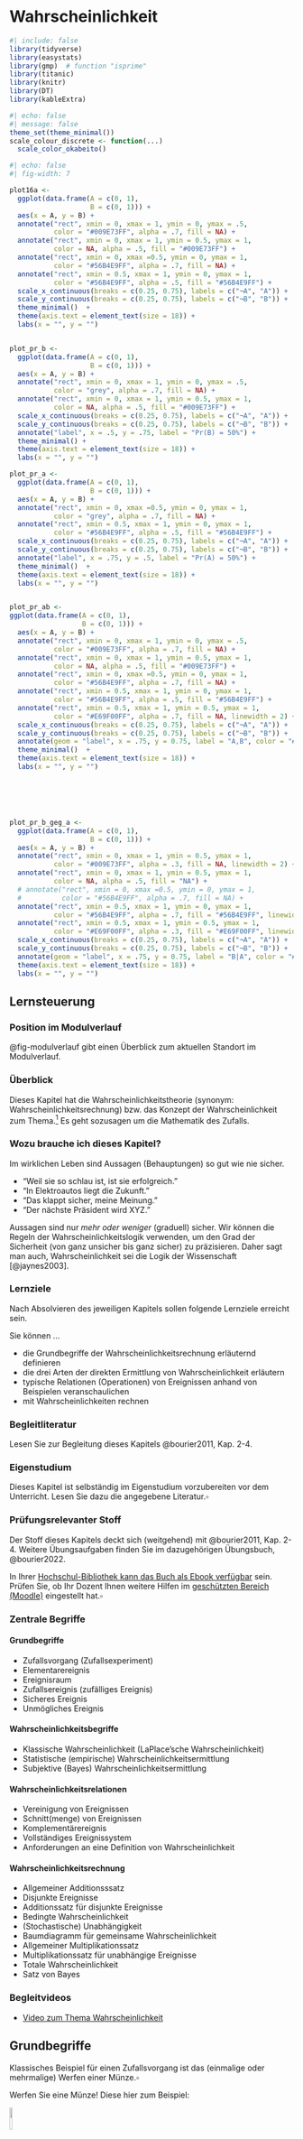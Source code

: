 

# Wahrscheinlichkeit

```r
#| include: false
library(tidyverse)
library(easystats)
library(gmp)  # function "isprime"
library(titanic)
library(knitr)
library(DT)
library(kableExtra)
```




```r
#| echo: false
#| message: false
theme_set(theme_minimal())
scale_colour_discrete <- function(...) 
  scale_color_okabeito()
```


```r
#| echo: false
#| fig-width: 7

plot16a <-
  ggplot(data.frame(A = c(0, 1),
                    B = c(0, 1))) +
  aes(x = A, y = B) +
  annotate("rect", xmin = 0, xmax = 1, ymin = 0, ymax = .5,
           color = "#009E73FF", alpha = .7, fill = NA) +
  annotate("rect", xmin = 0, xmax = 1, ymin = 0.5, ymax = 1,
           color = NA, alpha = .5, fill = "#009E73FF") +
  annotate("rect", xmin = 0, xmax =0.5, ymin = 0, ymax = 1,
           color = "#56B4E9FF", alpha = .7, fill = NA) +
  annotate("rect", xmin = 0.5, xmax = 1, ymin = 0, ymax = 1,
           color = "#56B4E9FF", alpha = .5, fill = "#56B4E9FF") +
  scale_x_continuous(breaks = c(0.25, 0.75), labels = c("¬A", "A")) +
  scale_y_continuous(breaks = c(0.25, 0.75), labels = c("¬B", "B")) +
  theme_minimal()  +
  theme(axis.text = element_text(size = 18)) +
  labs(x = "", y = "")


plot_pr_b <-
  ggplot(data.frame(A = c(0, 1),
                    B = c(0, 1))) +
  aes(x = A, y = B) +
  annotate("rect", xmin = 0, xmax = 1, ymin = 0, ymax = .5,
           color = "grey", alpha = .7, fill = NA) +
  annotate("rect", xmin = 0, xmax = 1, ymin = 0.5, ymax = 1,
           color = NA, alpha = .5, fill = "#009E73FF") +
  scale_x_continuous(breaks = c(0.25, 0.75), labels = c("¬A", "A")) +
  scale_y_continuous(breaks = c(0.25, 0.75), labels = c("¬B", "B")) +
  annotate("label", x = .5, y = .75, label = "Pr(B) = 50%") +
  theme_minimal() +
  theme(axis.text = element_text(size = 18)) +
  labs(x = "", y = "")

plot_pr_a <-
  ggplot(data.frame(A = c(0, 1),
                    B = c(0, 1))) +
  aes(x = A, y = B) +
  annotate("rect", xmin = 0, xmax =0.5, ymin = 0, ymax = 1,
           color = "grey", alpha = .7, fill = NA) +
  annotate("rect", xmin = 0.5, xmax = 1, ymin = 0, ymax = 1,
           color = "#56B4E9FF", alpha = .5, fill = "#56B4E9FF") +
  scale_x_continuous(breaks = c(0.25, 0.75), labels = c("¬A", "A")) +
  scale_y_continuous(breaks = c(0.25, 0.75), labels = c("¬B", "B")) +
  annotate("label", x = .75, y = .5, label = "Pr(A) = 50%") +
  theme_minimal()  +
  theme(axis.text = element_text(size = 18)) +
  labs(x = "", y = "")


plot_pr_ab <-
ggplot(data.frame(A = c(0, 1),
                  B = c(0, 1))) +
  aes(x = A, y = B) +
  annotate("rect", xmin = 0, xmax = 1, ymin = 0, ymax = .5,
           color = "#009E73FF", alpha = .7, fill = NA) +
  annotate("rect", xmin = 0, xmax = 1, ymin = 0.5, ymax = 1,
           color = NA, alpha = .5, fill = "#009E73FF") +
  annotate("rect", xmin = 0, xmax =0.5, ymin = 0, ymax = 1,
           color = "#56B4E9FF", alpha = .7, fill = NA) +
  annotate("rect", xmin = 0.5, xmax = 1, ymin = 0, ymax = 1,
           color = "#56B4E9FF", alpha = .5, fill = "#56B4E9FF") +
  annotate("rect", xmin = 0.5, xmax = 1, ymin = 0.5, ymax = 1,
           color = "#E69F00FF", alpha = .7, fill = NA, linewidth = 2) +
  scale_x_continuous(breaks = c(0.25, 0.75), labels = c("¬A", "A")) +
  scale_y_continuous(breaks = c(0.25, 0.75), labels = c("¬B", "B")) +
  annotate(geom = "label", x = .75, y = 0.75, label = "A,B", color = "#E69F00FF") +
  theme_minimal()  +
  theme(axis.text = element_text(size = 18)) +
  labs(x = "", y = "")






plot_pr_b_geg_a <-
  ggplot(data.frame(A = c(0, 1),
                    B = c(0, 1))) +
  aes(x = A, y = B) +
  annotate("rect", xmin = 0, xmax = 1, ymin = 0.5, ymax = 1,
           color = "#009E73FF", alpha = .3, fill = NA, linewidth = 2) +
  annotate("rect", xmin = 0, xmax = 1, ymin = 0.5, ymax = 1,
           color = NA, alpha = .5, fill = "NA") +
  # annotate("rect", xmin = 0, xmax =0.5, ymin = 0, ymax = 1,
  #          color = "#56B4E9FF", alpha = .7, fill = NA) +
  annotate("rect", xmin = 0.5, xmax = 1, ymin = 0, ymax = 1,
           color = "#56B4E9FF", alpha = .7, fill = "#56B4E9FF", linewidth = 2) +
  annotate("rect", xmin = 0.5, xmax = 1, ymin = 0.5, ymax = 1,
           color = "#E69F00FF", alpha = .3, fill = "#E69F00FF", linewidth = 2) +
  scale_x_continuous(breaks = c(0.25, 0.75), labels = c("¬A", "A")) +
  scale_y_continuous(breaks = c(0.25, 0.75), labels = c("¬B", "B")) +
  annotate(geom = "label", x = .75, y = 0.75, label = "B|A", color = "#E69F00FF")  +
  theme(axis.text = element_text(size = 18)) +
  labs(x = "", y = "")


```

## Lernsteuerung


### Position im Modulverlauf

@fig-modulverlauf gibt einen Überblick zum aktuellen Standort im Modulverlauf.




### Überblick

Dieses Kapitel hat die Wahrscheinlichkeitstheorie (synonym: Wahrscheinlichkeitsrechnung) bzw. das Konzept der Wahrscheinlichkeit zum Thema.^[Die Wahrscheinlichkeitstheorie bildet zusammen mit der Statistik das Fachgebiet der Stochastik.]
Es geht sozusagen um die Mathematik des Zufalls.



### Wozu brauche ich dieses Kapitel?

Im wirklichen Leben sind Aussagen (Behauptungen) so gut wie nie sicher.

- "Weil sie so schlau ist, ist sie erfolgreich."
- "In Elektroautos liegt die Zukunft."
- "Das klappt sicher, meine Meinung."
- "Der nächste Präsident wird XYZ."

Aussagen sind nur *mehr oder weniger* (graduell) sicher.
Wir können die Regeln der Wahrscheinlichkeitslogik verwenden, um den Grad der Sicherheit (von ganz unsicher bis ganz sicher) zu präzisieren.
Daher sagt man auch, Wahrscheinlichkeit sei die Logik der Wissenschaft [@jaynes2003].



### Lernziele

Nach Absolvieren des jeweiligen Kapitels sollen folgende Lernziele erreicht sein.

Sie können ...


- die Grundbegriffe der Wahrscheinlichkeitsrechnung erläuternd definieren
- die drei Arten der direkten Ermittlung von Wahrscheinlichkeit erläutern
- typische Relationen (Operationen) von Ereignissen anhand von Beispielen veranschaulichen
- mit Wahrscheinlichkeiten rechnen



### Begleitliteratur

Lesen Sie zur Begleitung dieses Kapitels @bourier2011, Kap. 2-4. 


### Eigenstudium


:::{.callout-important}
Dieses Kapitel ist selbständig im Eigenstudium vorzubereiten vor dem Unterricht.
Lesen Sie dazu die angegebene Literatur.$\square$
:::


### Prüfungsrelevanter Stoff

Der Stoff dieses Kapitels deckt sich (weitgehend) mit @bourier2011, Kap. 2-4. 
Weitere Übungsaufgaben finden Sie im dazugehörigen Übungsbuch, @bourier2022.

:::callout-note
In Ihrer [Hochschul-Bibliothek kann das Buch als Ebook verfügbar](https://fantp20.bib-bvb.de/TouchPoint/singleHit.do?methodToCall=showHit&curPos=3&identifier=2_SOLR_SERVER_1157422278) sein. 
Prüfen Sie, ob Ihr Dozent Ihnen weitere Hilfen im [geschützten Bereich (Moodle)](https://moodle.hs-ansbach.de/mod/resource/view.php?id=136047) eingestellt hat.$\square$
:::





### Zentrale Begriffe


#### Grundbegriffe

- Zufallsvorgang (Zufallsexperiment)
- Elementarereignis
- Ereignisraum
- Zufallsereignis (zufälliges Ereignis)
- Sicheres Ereignis
- Unmögliches Ereignis


#### Wahrscheinlichkeitsbegriffe

- Klassische Wahrscheinlichkeit (LaPlace'sche Wahrscheinlichkeit)
- Statistische (empirische) Wahrscheinlichkeitsermittlung
- Subjektive (Bayes) Wahrscheinlichkeitsermittlung


#### Wahrscheinlichkeitsrelationen

- Vereinigung von Ereignissen
- Schnitt(menge) von Ereignissen
- Komplementärereignis
- Vollständiges Ereignissystem
- Anforderungen an eine Definition von Wahrscheinlichkeit


#### Wahrscheinlichkeitsrechnung

- Allgemeiner Additionsssatz
- Disjunkte Ereignisse
- Additionssatz für disjunkte Ereignisse
- Bedingte Wahrscheinlichkeit
- (Stochastische) Unabhängigkeit
- Baumdiagramm für gemeinsame Wahrscheinlichkeit
- Allgemeiner Multiplikationssatz
- Multiplikationssatz für unabhängige Ereignisse
- Totale Wahrscheinlichkeit
- Satz von Bayes




### Begleitvideos


- [Video zum Thema Wahrscheinlichkeit](https://youtu.be/rR6NspapEyo)




<!-- ## Unterstützung: Wahrscheinlichkeit in Bildern -->

<!-- Wahrscheinlichkeit in Bildern: zur einfachen Erschließung des Materials, -->
<!-- ein Unterstützungsangebot. -->


<!-- Im Folgenden sind einige Schlüsselbegriffe und -regeln in (ver-)einfach(t)er Form schematisch bzw. visuell dargestellt mit dem Ziel, den Stoff einfacher zu erschließen. -->







## Grundbegriffe





:::{#exm-muenz}
Klassisches Beispiel für einen Zufallsvorgang ist das (einmalige oder mehrmalige) Werfen einer Münze.$\square$

Werfen Sie eine Münze!
Diese hier zum Beispiel:

![](img/1024px-Coin-155597.svg.png){width=10% fig-align="center"}

[Quelle: By OpenClipartVectors, CC0]( https://pixabay.com/pt/moeda-euro-europa-fran%C3%A7a-dinheiro-155597)



Wiederholen Sie den Versuch 10 Mal.

Das reicht Ihnen nicht? Okay, wiederholen Sie den Versuch 100, nein 1000, nein: $10^6$ Mal.^[$10^6 = 1000000$]

Notieren Sie als Ergebnis, wie oft die Seite mit der Zahl oben liegen kommt ("Treffer").$\square$
:::


Oder probieren Sie die [App der Brown University](https://seeing-theory.brown.edu/basic-probability/index.html#section1), 
wenn Sie keine Sehnenscheidenentzündung bekommen wollen.


:::{#def-zufall}
### Zufallsvorgang
Ein *Zufallsvorgang* oder *Zufallsexperiment* ist eine einigermaßen klar beschriebene Tätigkeit, deren Ergebnis nicht bekannt ist. 
Allerdings ist die Menge möglicher Ergebnisse sicher und die Wahrscheinlichkeit für die Ergebnisse kann quantifiziert werden.$\square$
:::


:::{#exr-zufall2}
Nennen Sie Beispiele für Zufallsvorgänge!\square^[Beispiele für Zufallsexperimente sind das Werfen einer Münze, das Ziehen einer Karte aus einem Kartenspiel, 
das Messen eines Umweltphänomens wie der Temperatur oder die Anzahl der Kunden, 
die einen Laden betreten. 
In jedem dieser Fälle sind die möglichen Ergebnisse nicht im Voraus bekannt und hängen von nicht komplett bekannten Faktoren ab.]
:::


:::callout-caution
Zufall heißt nicht, dass ein Vorgang keine Ursachen hätte. 
So gehorcht der Fall einer Münze komplett den Gesetzen der Gravitation. 
Würden wir diese Gesetze und die Ausgangsbedingungen (Luftdruck, Fallhöhe, Oberflächenbeschaffenheit, Gewichtsverteilungen, ...) exakt kennen, könnten wir theoretisch sehr genaue Vorhersagen machen. 
Der "Zufall" würde aus dem Münzwurf verschwinden. Man sollte "Zufall" also besser verstehen als "unbekannt".$\square$
::::


:::{#exr-würfel-geo}
[Mit dieser App](https://www.geogebra.org/m/cbqee8h7) können Sie Würfelwürfe simulieren und die Ausgänge dieses Zufallsexperiments beobachten.$\square$
:::



:::{#def-ereignisraum}
### Ereignisraum
Die möglichen Ergebnisse eines Zufallvorgangs fasst man als Menge mit dem Namen *Ereignisraum*[leider gibt es eine Fülle synonymer Namen: *Ereignisraum*, *Elementarereignisraum*, *Ergebnisraum* oder *Grundraum*] zusammen. 
Man verwendet den griechischen Buchstaben $\Omega$ für diese Menge.
Die Elemente $\omega$ (kleines Omega) von $\Omega$ nennt man *Ergebnisse*.$\square$
:::

:::{#exm-grundraum}
Beobachtet man beim Würfelwurf (s. @fig-wuerfel) die oben liegende Augenzahl, so ist 



$$\Omega = \{ 1,2,3,4,5,6 \} = \{⚀, ⚁, ⚂, ⚃, ⚄, ⚅\}$$

ein natürlicher Grundraum [@henze2019].$\square$
:::


Die Wahrscheinlichkeitsrechnung baut auf der Mengenlehre auf, daher wird die Notation  der Mengenlehre hier verwendet.



::: {.content-visible when-format="html"}
![Ein (sechsseitiger) Würfel, Bildquelle: Peter Steinberg, Wikipedia, CC-BY-](img/120px-Hexahedron-slowturn.gif){#fig-wuerfel width=10%}

:::

::: {.content-visible unless-format="html"}


![Ein (sechsseitiger) Würfel](img/Dice_2005.jpg){width=33%}

[Bildquelle: CC BY-SA 3.0](https://commons.wikimedia.org/w/index.php?curid=474827)
:::







:::{#def-ereignis}
### Ereignis
Jede Teilmenge^[$A$ ist eine Teilmenge von $B$, 
wenn alle Elemente von $A$ auch Teil von $B$ sind.] von $\Omega$ heißt *Ereignis*; $A \subseteq \Omega$ .$\square$
:::



:::{#exm-ereignis}
Beim Mensch-ärger-dich-nicht Spielen habe ich eine 6 geworfen.^[Schon wieder.]
Das Nennen wir das Ereignis $A$: "Augenzahl 6 liegt oben" und schreiben in Kurzform:

$A= \{6\}\square$
:::


:::{#exm-muenzwurf}
Sie werfen eine Münze (Sie haben keinen Grund, an ihrer Fairness zu zweifeln). "Soll ich jetzt lernen für die Klausur (Kopf) oder lieber zur Party gehen (Zahl)?"

@fig-baummuenz1 zeigt die möglichen Ausgänge (T wie Treffer (Party) und N  (Niete, Lernen)) dieses Zufallexperiments.

```mermaid
%%| label: fig-baummuenz1
%%| fig-cap: Sie werfen eine Münze. Party oder Lernen???
flowchart LR
 M[Sie werfen die Münze] --> T["T (Treffer) 🥳"]
  M --> N["N (Niete) 📚"]
```

Das Ereignis *Zahl* ist eingetreten! Treffer! Glück gehabt!^[?]$\square$
:::






:::{#def-unm-sich}
### Unmögliches und sicheres Ereignis
Die leere Menge $\varnothing$ heißt das *umögliche*, der Grundraum $\Omega$ heißt das *sichere Ereignis*. $\square$
:::

:::{#exm-unm}
### Unmögliches Ereignis
Alois behauptet, er habe mit seinem Würfel eine 7 geworfen.
Schorsch ergänzt, sein Würfel liege auf einer Ecke, so dass keine Augenzahl oben liegt.
Draco hat seinen Würfel runtergeschluckt. 
Dracos und Alois' Ereignisse sind *unmögliche Ereignisse*, zumindest nach unserer Vorstellung des Zufallsexperiments.$\square$
:::


:::{#exm-sicher}
### Sicheres Ereignis
Nach dem der Würfel geworfen wurde, liegt eine Augenzahl zwischen 1 und 6 oben.$\square$
:::


:::{#def-elementarereignis}
### Elementarereignis

Jede einelementige Teilmenge $\{\omega\}$ von $\Omega$ heißt *Elementarereignis* (häufig mit $A$ bezeichnet).
^[Ein *Ergebnis* ist ein Element von $\Omega$. Elementarereignisse sind die einelementigen Teilmengen von $\Omega$. Konzeptionell sind die beiden Begriffe sehr ähnlich, vgl. <https://de.wikipedia.org/wiki/Ergebnis_(Stochastik)>. Wir werden uns hier auf den Begriff *Elementarereignis* konzentrieren und den Begriff *Ergebnis* nicht weiter verwenden.] $\square$
:::


:::{#exm-elementarereignis}
### Elementarereignis

- Sie spielen Mensch-ärger-dich-nicht. Und brauchen dringend eine `6`. Sie würfeln. Das Ereignis $A = \{1\}$ tritt ein.^[Na toll.]

- Sie schreiben eine Statistik-Klausur. Irgendwie haben Sie das Gefühl, das Ergebnis sei ein Zufallsexperiment... Jedenfalls können nach Adam Riese zwei Dinge passieren: $\Omega= \{\text{bestehen, nicht bestehen}\}$.
Das erste der beiden Elementarereignisse tritt ein. Yeah!

- Sie führen eine Studie durch zur Wirksamkeit einer Lern-App. Es ist nicht klar, ob die App wirklich was bringt für den Lernerfolg. Vereinfacht gesprochen ist der Grundraum dieses Experiments: $\Omega = \{\text{schadet, bringt nichts, nützt}\}$.
Die Daten sprechen für das Ereignis $A = \{\text{bringt nichts}\}$.
:::




:::{#def-vollereignis}
### Vollständiges Ereignissystem
Wird der Grundraum $\Omega$ vollständig in paarweis disjunkte Ereignisse zerlegt, so bilden diese Ereignisse ein vollständiges Ereignissystem, s. @fig-vollereignis.$\square$
:::


![Zerlegung des Grundraums in ein vollständiges Ereignissystem](img/vollereignis.png){#fig-vollereignis width=50%}



:::::{#exm-vollereig1}
Sei $\Omega$ der typische Ereignisraum des Würfelwurfs. Wir zerlegen den Grundraum in zwei Ereignisse, $A$ "gerade Zahlen", und $B$ "ungerade Zahlen". 
Damit haben wir ein vollständiges Ereignissystem erstellt, s. @fig-complete-event-system1.


::::{#fig-complete-event-system1}

::: {.figure-content}


\begin{align}
A = \{2,4,6\} \qquad \hfill \boxed{\color{gray}{1}\; \boxed{\color{black}{2}}\; \color{gray}{3}\; \boxed{\color{black}{4}}\; \color{gray}{5}\; \boxed{\color{black}{6}}\;} \\
B = \{1,3,5\} \qquad  \hfill \boxed{\boxed{\color{black}{1}}\; \color{gray}{2}\; \boxed{\color{black}{3}}\; \color{gray}{4}\; \boxed{\color{black}{5}}\; \color{gray}{6}\; } \\
\hline \\
\Omega = \{1,2,3,4,5,6\}  \qquad  \hfill \boxed{1\; 2\; 3\; 4\; 5\; 6 } 

\end{align}
:::

::::

Ein Beispiel für ein vollständiges Ereignissystem

:::::


:::::{#exm-vollereig2}
Sei $\Omega$ der typische Ereignisraum des Würfelwurfs. Wir zerlegen den Grundraum in zwei Ereignisse, $A$ "1,2,3", und $B$ "4,5,6". 
Damit haben wir ein vollständiges Ereignissystem erstellt, s. @fig-complete-event-system1.

::::{#fig-fig-complete-event-system2}

::: {.figure-content}


\begin{align}
A = \{1,2,3\} \qquad \qquad \hfill  \boxed{\boxed{ \color{black}{1\; 2\; 3}}\; \color{gray}{4\; 5\; 6}} \\
B = \{4,5, 6\} \qquad \qquad  \hfill \boxed{\color{gray}{1 \; 2 \; 3}\; \boxed{\color{black}{4\; 5 \; 6}}} \\

\newline
\hline \\
\Omega = \{1,2,3,4,5,6\} \qquad \qquad \hfill  \boxed{1\; 2\; 3\; 4\; 5\;6}
\end{align}
:::

Noch ein Beispiel für ein vollständiges Ereignissystem

::::
:::::


:::{#def-macht}
### Mächtigkeit
Die Anzahl der Elementarereignisse eines Ereignismraums nennt man die Mächtigkeit (des Ereignisraums).^[Die Menge aller Teilmengen einer Menge $A$ nennt man die *Potenzmenge* $\mathcal{P}(A)$, vgl. [hier](https://de.wikipedia.org/wiki/Datei:Hasse_diagram_of_powerset_of_3.svg).]$\square$
:::


Die Mächtigkeit von $\Omega$ bezeichnet man mit dem Symbol $|\Omega|$.

:::{#exm-macht}
Beim Wurf eines Würfels mit $\Omega=\{1,2,3,4,5,6\}$ gibt es 6 Elementarereignisse. 
Die Mächtigkeit ist also 6: $|\Omega|=6$.$\square$
:::

## Direkte Ermittlung von Wahrscheinlichkeiten

Wir haben schon mit @def-wskt eine erste Definition von Wahrscheinlichkeit versucht. 
Jetzt gehen wir die Sache noch etwas näher an.

### Formallogische Wahrscheinlichkeit

Die formallogische Konzeption von Wahrscheinlichkeit sieht Wahrscheinlichkeit als Erweiterung der formalen Logik.
^[Manchmal wird diese Art der Wahrscheinlichkeit auch *epistemologische* Wahrscheinlichkeit genannt.] 
In der formalen Logik ist ein Ereignis entweder *falsch* oder *wahr*. 
In der formallogischen Konzeption wird der Platz zwischen "falsch" (0) und "richtig" 
(1
als die (nicht sichere) Wahrscheinlichkeit $0<p<1$, gesehen [@briggs2016], s. @fig-prob-logic.


![Wahrscheinlichkeit als Erweiterung der Logik](img/prob-logic.png){#fig-prob-logic}

Nach dieser "Wahrscheinlichkeitslogik" kann man ein Ereignis, 
von dessen Eintreten man "wenig überzeugt" ist, z.B. mit 0.2 quantifizieren. 
Hingegen einem Ereignis, von man "recht sicher" ist, mit 0.8 quantifizieren, s. @fig-prob-logic2.


![Ein Ereignis von dessen Eintreten man gering bzw. stark überzeugt ist](img/prob-logic2.png){#fig-prob-logic2}


:::{#def-indifferenzprinzip}
### Indifferenzprinzip

Das Indifferenzprinzip (synonym: Prinzip des unzureichenden Grundes) besagt, 
dass in Abwesenheit jeglicher Informationen, die bestimmte Ereignisse bevorzugen oder benachteiligen würden, 
alle möglichen Ereignisse als gleich wahrscheinlich angesehen werden sollten. $\square$
:::


Vor uns liegt ein Würfel. Schlicht, ruhig, unbesonders.
Wir haben keinen Grund anzunehmen, dass eine seiner $n=6$ Seiten bevorzugt nach oben zu liegen kommt. 
Jedes der sechs Elementarereignisse ist uns gleich plausibel;
der Würfel erscheint uns fair.
In Ermangelung weiteres Wissens zu unserem Würfel gehen wir schlicht davon aus, dass jedes der $n$ Elementarereignis gleich wahrscheinlich ist.
Es gibt keinerlei Notwendigkeit, den Würfel in die Hand zu nehmen,
um zu einer Wahrscheinlichkeitsaussage auf diesem Weg zu kommen.
Natürlich *könnten* wir unsere Auffassung eines fairen Würfels testen,
aber auch ohne das Testen können wir eine stringente Aussage (basierend auf dem Indifferenzprinzip (s. @def-indifferenzprinzip) der $n$ Elementarereignisse) zur Wahrscheinlichkeit eines bestimmten (Elementar-)Ereignisses $A$ kommen [@briggs2016], s. @eq-briggs.





$$Pr(A) = \frac{1}{n}= \frac{1}{|\Omega|}$$ {#eq-briggs}

:::{#exm-briggs}
Sei $A$ = "Der Würfel wird beim nächsten Wurf eine 6 zeigen."
Die Wahrscheinlichkeit für $A$ ist $1/6. \square$
:::


:::{#def-laplace}
### Laplace-Experimt
Ein Zufallsexperiment, bei dem alle Elementarereignisse die selbe Wahrscheinlichkeit haben, nennt man man ein *Laplace-Experiment*. $\square$
:::

In Erweiterung von @eq-briggs können wir für ein Laplace-Experiment schreiben, s. @eq-laplace.

$$Pr(A)=\frac{\text{Anzahl Treffer}}{\text{Anzahl möglicher Ergebnisse}}$${#eq-laplace}

### Frequentistische Wahrscheinlichkeit

In Ermangelung einer Theorie zum Verhalten eines (uns) unbekannten Zufallsvorgangs und unter der Vermutung, dass die Elementarereignisse nicht gleichwahrscheinlich sind, bleibt uns ein einfacher (aber aufwändiger) Ausweg: Ausprobieren.

Angenommen, ein Statistik-Dozent, bekannt für seine Vorliebe zum Glücksspiel und 
mit scheinbar endlosen Glückssträhnen (er wirft andauernd eine 6), 
hat seinen Lieblingswürfel versehentlich liegen gelassen. 
Das ist *die* Gelegenheit!
Sie greifen sich den Würfel, und ... Ja, was jetzt?
Nach kurzer Überlegung kommen Sie zum Entschluss, den Würfel einem "Praxistest" zu unterziehen: 
Sie werfen ihn 1000 Mal (Puh!) und zählen den Anteil der `6`.
Falls der Würfel fair ist, müsste gelten $Pr(A=6)=1/6\approx .17$. Schauen wir mal!



```r
#| echo: false
n <- 1e3

set.seed(42)
wuerfel_oft <- 
  sample(x = 1:6, size = n, replace = TRUE) 


wuerfel_tab <-
  tibble(
    id = 1:n,
    x = wuerfel_oft,
    ist_6 = ifelse(x == 6, 1, 0),
    ist_6_cumsum = cumsum(ist_6) / id
  )

```


Und hier der Anteil von  `6` im Verlauf unserer Würfe, s. @fig-wuerfel.


```r
#| label: fig-wuerfel
#| fig-cap: "Das Gesetz der großen Zahl am Beispiel der Stabilisierung des Trefferanteils beim wiederholten Würfelwurf"
#| fig-asp: 0.5
#| echo: false

wuerfel_tab %>% 
  slice_head(n = 1e3) %>% 
  ggplot() +
  aes(x = id, y = ist_6_cumsum) +
  geom_hline(yintercept = 1/6, color = "grey80", size = 3) +
  geom_line() +
  labs(x = "Nummer des Würfelwurfs",
       y = "Kummulierte Häufigkeit einer Sechs") +
  annotate("label", x = 1000, y = 1/6, label = "0.17")
```

Hm, auf den ersten Blick ist kein (starkes) Anzeichen für Schummeln bzw. einen gezinkten Würfel zu finden.


### Subjektive Wahrscheinlichkeit

Um subjektiv zu einer Wahrscheinlichkeit zu kommen, sagt man einfach seine Meinung.
Das hört sich natürlich total plump an. 
Und tatsächlich besteht die Gefahr, dass die so ermittelten Wahrscheinlichkeiten aus der Luft gegriffen, also haltlos, sind.

Allerdings kann diese Art von Wahrscheinlichkeitsermittlung auch sehr wertvoll sein.
In komplizierten Situation im echten Leben^[die sog. "Praxis"] kommt man oft in die Situation, 
dass weder die formallogischen noch die frequentistische Variante verwendet werden kann.
Dann muss man auf Schätzungen, Vorwissen, Erfahrung, theoretischen Überlegungen etc. zurückgreifen.





### Kolmogorovs Wahrscheinlichkeitsdefinition {#sec-kolmogorov}

Wir richten eine Reihe von Forderungen an eine Definition von bzw. an das Rechnen mit Wahrscheinlichkeiten, die direkt plausibel erscheinen:^[Ein Herr Kolmogorov hat das mal aufgeschrieben.]

1. *Nichtnegativität*: Die Wahrscheinlichkeit eines Ereignisses kann nicht negativ sein.
2. *Normierung*: Das sichere Ereignis hat die Wahrscheinlichkeit 1 bzw. 100%: $Pr(\Omega)=1$; das unmögliche Ereignis hat die Wahrscheinlichkeit 0: $Pr(\emptyset)=0$.
3. *Additivität*. Sind $A$ und $B$ disjunkt, dann ist die Wahrscheinlichkeit, 
dass mindestens eines der beiden Ereignisse eintritt ($A\cup B$) gleich der Summe der beiden Einzelwahrscheinlichkeiten von $A$ und $B$.

## Relationen von Ereignissen

Für das Rechnen mit Wahrscheinlichkeiten ist es hilfreich, ein paar Werkzeuge zu kennen, die wir uns im Folgenden anschauen.

:::{#def-relation}
### Relation
Eine Relation (zweier Ereignisse) bezeichnet die Beziehung, 
in der die beiden Ereignisse zueinander stehen. $\square$
:::

Typische Relationen sind Gleichheit, Ungleichheit, Vereinigung, Schnitt.


### Überblick


Wir gehen von Grundraum $\Omega$ aus, mit dem Ereignis $A$ als Teilmenge von $\Omega$: $A \subset \Omega$.


Da wir Ereignisse als Mengen auffassen, verwenden wir im Folgenden die beiden Begriffe synonym.


Dabei nutzen wir u.a. Venn-Diagramme.
Venn-Diagramme eigenen sich, um typische Operationen (Relationen) auf Mengen zu visualisieren. Die folgenden Venn-Diagramme stammen von [Wikipedia (En)](https://en.wikipedia.org/wiki/Venn_diagram).

:::callout-note
### Wozu sind die Venn-Diagramme gut? Warum soll ich die lernen?
Venn-Diagramme zeigen Kreise und ihre überlappenden Teile;
daraus lassen sich Rückschlüsse auf Rechenregeln für Wahrscheinlichkeiten ableiten.
Viele Menschen tun sich leichter, 
Rechenregeln visuell aufzufassen als mit Formeln und Zahlen alleine. Aber entscheiden Sie selbst!$\square$
:::


[Diese App](https://www.geogebra.org/m/QZvCMSDs) versinnbildlicht das Rechnen mit Relationen von Ereignissen anhand von Venn-Diagrammen.^[<https://www.geogebra.org/m/QZvCMSDs>]



### Vereinigung von Ereignissen

:::{#def-mengen-verein}
### Vereinigung von Ereignissen
Vereinigt man zwei Ereignisse $A$ und $B$, dann besteht das neue Ereignis $C$ genau aus den Elementarereignissen der vereinigten Ereignisse.
Man schreibt $C = A \cup B$, lies: "C ist A vereinigt mit B".$\square$
:::

@fig-cup zeigt ein Venn-Diagramm zur Verdeutlichung der Vereinigung von Ereignissen.

![$A \cup B$: Vereinigung](img/Venn0111.svg.png){#fig-cup width=25%}

::::::{#exm-mengen-verein}

Um einen (hohen!) Geldpreis zu gewinnen, muss bei ihrem nächsten Wurf mindestens eines der beiden Ereignisse $A= {1,2}$ oder $B={2,3}$ eintreten, s. @fig-venn-mengen-verein.

:::::{#fig-venn-mengen-verein}

:::: {.figure-content}


\begin{aligned}
A = \{1,2\} \qquad \boxed{\boxed{1\; 2}\; \color{gray}{ 3\; 4\; 5\; 6}} \\
B = \{2,3\} \qquad  \boxed{1\; \boxed{2\; 3}\; \color{gray}{ 4\; 5\; 6}} \\
\newline
\hline \\
A \cup B = \{1,2,3\} \qquad \boxed{\boxed{1\; 2\; 3}\; \color{gray}{4\; 5\; \boxed{6}}}
\end{aligned}
::::


Beispiel zur Vereinigung zweier Mengen

:::::


::::::


Zur besseren Verbildlichung betrachten Sie mal diese
[Animation zur Vereinigung von Mengen](https://www.geogebra.org/m/GEZV4xXc#material/cmXR8fHN); [Quelle](Geogebra, J. Merschhemke).


In R heißt die Vereinigung von Mengen `union()`. Praktisch zum Ausprobieren:

```r
A <- c(1, 2)
B <- c(2, 3)

union(A, B)
```



### (Durch-)Schnitt von Ereignissen


:::{#def-mengen-schnitt}
### Schnittmenge von Ereignissen
Die Schnittmenge zweier Ereignisse $A$ und $B$ umfasst genau die Elementarereignisse, 
die Teil beider Ereignisse sind. Man schreibt: $A \cap B.$^[Synonym und kürzer: $AB$ anstelle von $A \cap B$.] Lies: "A geschnitten B". $\square$
:::

@fig-cap zeigt ein Sinnbild zur Schnittmenge zweier Ereignisse.



![$A \cap B$: Schnitt zweier Mengen](img/Venn0001.svg.png){#fig-cap width=25%}


::::::{#exm-mengen-schnitt}

Um einen (hohen!) Geldpreis zu gewinnen, muss bei ihrem nächsten Wurf sowohl das Ereignis $A$ = "gerade Augenzahl" als auch $B$ = "Augenzahl größer 4", s. @fig-mengen-schnitt.

:::::{#fig-mengen-schnitt}

:::: {.figure-content}

\begin{align}
& A = \{2,4,6\} \qquad \hfill \boxed{\color{gray}{1}\; \boxed{\color{black}{2}}\; \color{gray}{3}\; \boxed{\color{black}{4}}\; \color{gray}{5}\; \boxed{\color{black}{6}}\;} \\
& B = \{5,6\} \qquad \qquad \hfill  \boxed{ \color{gray}{1\; 2\; 3\; 4\;} \boxed{\color{black}{5\; 6}}} \\
\newline
\hline \\
& A \cap B = \{6\} \qquad \qquad \hfill  \boxed{\color{gray}{1\; 2\; 3\; 4\; 5\;} \color{black}{6}}
\end{align}
::::

Beispiel zum Schnitt zweier Mengen

:::::
::::::


```r
A <- c(2, 4, 6)
B <- c(5, 6)
intersect(A, B)
```



:::callout-note
#### Eselsbrücke zur Vereinigungs- und Schnittmenge

Das Zeichen für eine Vereinigung zweier Mengen kann man leicht mit dem Zeichen für einen Schnitt zweier Mengen leicht verwechseln; 
daher kommt eine Eselbrücke gelesen, s. @fig-esel.

![Eselsbrücke für Vereinigungs- und Schnittmenge](img/ven_cup_cap.jpeg){#fig-esel width=55%}
:::


### Komplementärereignis


:::{#def-menge-komplement}
### Komplementärereignis
Ein Ereignis $A$ ist genau dann ein Komplementärereignis zu $B$, 
wenn es genau die Elementarereignisse von $\Omega$ umfasst, 
die nicht Elementarereignis des anderen Ereignisses sind, s. @fig-neg.$\square$
:::


Man schreibt für das Komplementärereignis^[synonym: Komplement] von $A$ oft $\bar{A}$ oder $\neg A$^[manchmal auch $A^C$; *C* wie *c*omplementary event]; lies "Nicht-A" oder "A-quer".


:::::{#exm-mengen-komplement}

Beim normalen Würfelwurf sei $A$ das Ereignis "gerade Augenzahl"; 
das Komplementärereignis^[das "Komplement", nicht zu verwechseln mit "Kompliment"] 
ist dann $\neg A$ "ungerade Augenzahl", s. @fig-mengen-komplement.


::::{#fig-mengen-komplement}

::: {.figure-content}


\begin{align}
A = \{2,4,6\} \qquad \hfill \boxed{\color{gray}{1}\; \boxed{\color{black}{2}}\; \color{gray}{3}\; \boxed{\color{black}{4}}\; \color{gray}{5}\; \boxed{\color{black}{6}}\;} \\
\hline \\
\neg A = \{1,3,5\} \qquad  \hfill \boxed{\boxed{\color{black}{1}}\; \color{gray}{2}\; \boxed{\color{black}{3}}\; \color{gray}{4}\; \boxed{\color{black}{5}}\; \color{gray}{6}\; } \\
\end{align}

:::
Ein Beispiel für ein Komplement

:::::

::::::


![$\bar{A}$: Komplement](img/2560px-Venn1010.svg.png){#fig-neg width=25%}


### Logische Differenz

:::{#def-mengen-diff}
### Logische Differenz
Die logische Differenz der Ereignisse $A$ und $B$ ist das Ereignis, 
das genau aus den Elementarereignissen besteht von $A$ besteht, 
die nicht zugleich Elementarereignis von $B$ sind, s. @fig-setminus.$\square$
:::

Die logische Differenz von $A$ zu $B$ schreibt man häufig so: $A \setminus B$; lies "A minus B".


![$A \setminus B$](img/Venn0100.svg.png){#fig-setminus width=25%}

:::::{#exm-mengen-setminus}

Sei $A$ die Menge "große Zahlen" mit $A = \{4,5,6 \}$.
Sei $B$ die Menge "gerade Zahlen" mit $B = \{2,4,6\}$.
Wir suchen die logische Differenz, $A \setminus B$, s. @fig-mengen-setminus.

::::{#fig-mengen-setminus}

::: {.figure-content}


\begin{align}
A = \{4,5, 6\} \qquad \hfill \boxed{\color{red}{4}\; \color{green}{5}\; \color{red}{6}} \\
B = \{2,4,6\} \qquad  \hfill \boxed{\color{grey}{2}\; \color{red}{4}\; \color{red}{6}} \\
\hline \\
A \setminus B \qquad \hfill \boxed{\color{green}{5}}
\end{align}
:::

Beispiel für die logische Differenz

::::
:::::


In R gibt es die Funktion `setdiff()`, die eine Mengendifferenz ausgibt.

```r
A <- c(4, 5, 6)
B <- c(2, 4, 6)

setdiff(A, B)
```

🤯 Von der Menge $A$ die Menge $B$ abzuziehen, ist etwas anderes, als von $B$ die Menge $A$ abzuziehen:

```r
setdiff(B, A)
```

:::callout-caution
$A \setminus B \ne B \setminus A$.
:::


### Disjunkte Ereignisse




Seien $A= \{1,2,3\}; B= \{4,5,6\}$.

$A$ und $B$ sind disjunkt^[engl. disjoint]: ihre Schnittmenge ist leer: $A \cap B = \emptyset$,
s. @fig-disjunkt.




![Zwei disjunkte Ereignisse, dargestellt noch überlappungsfreie Kreise](img/2880px-Disjunkte_Mengen.svg.png){#fig-disjunkt width="25%" fig-align="center"}





[Quelle: rither.de](http://www.rither.de/a/mathematik/stochastik/mengentheorie-und-venn-diagramme/)


::::: {#exm-disjunkt1}
Das Ereignis $A$ "Gerade Augenzahl beim Würfelwurf", $A={2,4,6}$ und das Ereignis $B$ "Ungerade Augenzahl beim Würfelwurf", $B={1,3,5}$ sind disjunkt, s. @fig-disjunkt1.


::::{#fig-disjunkt1}

::: {.figure-content}


\begin{align}
A = \{2,4, 6\} \qquad \hfill \boxed{2\; 4\; 6} \\
B = \{1,3,5\} \qquad  \hfill \boxed{1\; 3\; 5} \\
\hline \\
A \cap B = \qquad  \hfill  \emptyset
\end{align}
:::

Beispiel für disjunkte Ereignisse

::::


:::::


:::{exm-disjunkt2}
Die Ereignisse "normaler Wochentag" und "Sonntag" sind disjunkt. $\square$
:::

### Vertiefung


[Animation zu Mengenoperationen](https://seeing-theory.brown.edu/compound-probability/index.html)



## Indirekte Ermittlung von Wahrscheinlichkeiten

Die indirekte Ermittlung von Wahrscheinlichkeiten meint das Ableiten von Wahrscheinlichkeitsaussagen, 
wenn man schon etwas über die Wahrscheinlichkeiten des Grundraums weiß. 
Dazu greift man auf Rechenregeln der Stochastik zurück: Man rechnet mit Wahrscheinlichkeiten.
Das hört sich vielleicht wild an, ist aber oft ganz einfach.


:::{#exm-add-ereignisse}
### Wahrscheinlichkeit für eine gerade Zahl beim Würfelwurf
Ein (normaler) Würfel wird geworfen. Was ist die Wahrscheinlichkeit für eine gerade Zahl, also für das Ereignis $A=\{2, 4, 6\}$? Diese Wahrscheinlichkeit beträgt $Pr(\text{gerade Zahl}) = 1/6 + 1/6 + 1/6 = 3/6 = 1/2$. $\square$
::: 

:::{#exm-ind}
### Gezinkter Würfel
Ein gezinkter Würfel hat eine erhöhte Wahrscheinlichkeit für das Ereignis $A=$"6 liegt oben", 
und zwar gelte $Pr(A)=1/3$.
Was ist die Wahrscheinlichkeit, *keine*  `6` zu würfeln?$\square$^[Die Wahrscheinlichkeit, 
keine `6` zu würfeln, liegt bei $2/3$.]
:::



## Additionssatz 

Der Additionssatz wird verwendet, wenn wir an der Wahrscheinlichkeit interessiert sind, 
dass *mindestens eines der Ereignisse* A und B eintritt.
"Mindestens eines der Ereignisse A und " schreibt man $A \cup B$ und sagt "A vereinigt B".

### Disjunkte Ereignisse

Gegeben sei $\Omega = {1,2,3,4,5,6}$ beim normalen Würfelwurf. 
Als Sinnbild: $\boxed{1\; 2\; 3\; 4\; 5\; 6}$.
Gesucht sei die Wahrscheinlichkeit des Ereignis $A=\{1,2\}$, das also eine 1 oder  
eine 2 geworfen wird.
Man beachte, dass die beiden Ergebnisse disjunkt sind, s. @fig-disjunkt.


$\boxed{\boxed{1\; 2}\; \color{gray}{ 3\; 4\; 5\; 6}}$

Die Wahrscheinlichkeit für $A$ ist die Summe der Wahrscheinlichkeiten der einzelnen Ereignisse (*1* und *2*):

$P(1 \cup 2) = \frac{1}{6} + \frac{1}{6} = \frac{2}{6}$


:::{#def-add-disjunkt}
### Additionssatz für disjunkte Ereignisse
Die Wahrscheinlichkeit, dass mindestens eines der beiden Ereignisse eintritt, ist die Summe der Einzelwahrscheinlichkeiten, s. @eq-add-disjunkt.

$$P(A \cup B) = P(A) + P(B) \square$${#eq-add-disjunkt}
$\square$
:::




:::{#exm-sonntag}
Was ist die Wahrscheinlichkeit, an einem Samstag oder Sonntag geboren zu sein?
Unter der (vereinfachten) Annahme, dass alle Jahre zu gleichen Teilen aus allen
Wochentagen bestehen und dass an allen Tagen gleich viele Babies geworden
werden^[vermutlich gibt es noch mehr Annahmen, die wir uns explizit machen sollten.], ist die Antwort $Pr(A)=1/7 + 1/7 = 2/7$.$\square$
:::



### Allgemein (disjunkt oder nicht disjunkt)


Bei der Addition der Wahrscheinlichkeiten für $A$ und $B$ wird der Schnitt $A\cap B$ (der Überlappungsbereich) *doppelt* erfasst.^[sofern sie nicht disjunkt sind, 
aber wenn sie disjunkt sind, so ist der Schnitt gleich Null und wir machen auch 
dann nichts falsch.] Der Überlappungsbereich muss daher noch abgezogen werden, s. @fig-add.


:::{#def-additionssatz}
### Allgemeiner Additionssatz
Die Wahrscheinlichkeit, dass mindestens eines der beiden Ereignisse $A$ und $B$ eintritt, 
ist gleich der Summe ihrer Wahrscheinlichkeiten minus ihrer gemeinsamen Wahrscheinlichkeit, s. @eq-add und @fig-add.

$$P(A \cup B) = P(A) + P(B) - P(A\cap B) \square$${#eq-add}
:::


![Der allgemeine Additionssatz gibt die Wahrscheinlichkeit, dass mindestens eines der beiden Ereignisse eintritt.](img/addition-rule.png){#fig-add}

<!-- ::: {#fig-sets2 layout-ncol=2} -->

<!-- ![$A \cup B$](img/Venn0111.svg.png){width=20%}{#fig-sets2-a} -->




<!-- ![$A \cap B$](img/Venn0001.svg.png){width=20%}{#fig-sets2-b} -->



<!-- Die Schnittmenge muss beim Vereinigen abgezogen werden, -->
<!-- damit sie nicht doppelt gezählt wird. -->


<!-- ::: -->



:::{#exm-klausur-bed-wskt}
### Lernen und Klausur bestehen

In einem angewandten Psychologie-Studiengang sind die Studis verdonnert, zwei Statistik-Module ($S1, S2$) zu belegen.
Die meisten bestehen ($B$), einige leider nicht ($N$), s. @tbl-klausur2.

Ereignis $S_1B$ sei "Klausur Statistik 1 bestanden"
Ereignis $S_2B$ ist analog für "Klausur Statistik 2".

Wir suchen die Wahrscheinlichkeit des Ereignisses A, mindestens eine der beiden Klausuren zu bestehen: 
$Pr(A) = Pr(S_1B \cup S_2B)$.




```r
#| echo: false
#| label: tbl-klausur2
#| tbl-cap: "Daten von 100 Studis; L: Lerner, B: Bestanden, N: Negation/Nicht"
d <- tribble(
  ~ ., ~ S1_B, ~ S1_NB, ~ Summe,
  "S2_B", 85, 9, 94,
  "S2_NB", 5, 1, 6,
  "Summe", 90, 10, 100
)

kable(d)
```


\begin{aligned}
Pr(A) &= Pr(S_1B \cup S_2B) \\
&= Pr(S1_B) + Pr(S_2B) - Pr(S_1B \cap S_2B)  \\
&= (90 + 94 - 85) / 100 = 99 / 100\\
\end{aligned}

Die Wahrscheinlichkeit, mindestens eine der beiden Klausuren zu bestehen liegt bei 99%.
Umgekehrt liegt die Wahrscheinlichkeit, keine der beiden Klausuren zu bestehen, 
liegt bei $Pr(\neg A) = 1- Pr(A) = 0.01 = 1\%$; ein Sachverhalt, 
der sich auch mit einem kurzen Blick in die Datentabelle erkennen lässt.$\square$
:::





## Bedingte Wahrscheinlichkeit


### Illustration zur bedingten Wahrscheinlichkeit

:::{#def-pr-cond}
### Bedingte Wahrscheinlichkeit
Die bedingte Wahrscheinlichkeit ist die Wahrscheinlichkeit, dass $A$ eintritt, 
*gegeben dass* $B$ schon eingetreten ist. $\square$
:::

Man schreibt: $Pr(A|B).$ Lies: "A gegeben B" oder "A wenn B".









:::{#exr-victorpowell}
Schauen Sie sich mal diese [Wahnsinnsanimation von Victor Powell an](https://setosa.io/conditional/) zu bedingten Wahrscheinlichkeiten. 
Hammer!
:::



::::: {.content-visible when-format="html"}

@fig-schema-p illustriert *unbedingte Wahrscheinlichkeit*, $Pr(A), Pr(B)$, *gemeinsame Wahrscheinlichkeit* $P(A \cap B)$, und *bedingte Wahrscheinlichkeit*, $P(A|B)$.


::::{#fig-schema-p}

:::{.panel-tabset}



#### $Pr(A)$



```r
#| echo: false
#| label: fig-pr-a
#| fig-cap: "Unbedingte Wahrscheinlichkeit für Ereignis A: 50%=1/2"
#| out-width: 50%
plot_pr_a
```



#### $Pr(B)$


```r
#| echo: false
#| out-width: 50%
#| label: fig-pr-b
#| fig-cap: "Unbedingte Wahrscheinlichkeit für Ereignis B: 50%=1/2"
plot_pr_b
```



#### $Pr(B|A)$



```r
#| echo: false
#| label: fig-b-geg-a
#| out-width: 50%
#| fig-cap: "Wahrscheinlichkeit für Ereignis B gegeben A, $Pr(B|A)=1/2$"
plot_pr_b_geg_a
```


#### $Pr(A \cap B)$


$Pr(A \cap B)$ wird auch häufig (synonym) geschrieben als $Pr(AB)$.

```r
#| echo: false
#| out-width: 50%
#| label: fig-ab
#| fig-cap: "Wahrscheinlichkeit für das gemeinsame Eintreten von A und B: $Pr(AB)=1/4$"

plot_pr_ab
```


:::


Illustration von unbedingter, gemeinsamer und bedingter Wahrscheinlichkeit
::::

:::::




::: {.content-visible unless-format="html"}


@fig-schema-p-pdf illustriert *gemeinsame Wahrscheinlichkeit*, $P(A \cap B)$, und *bedingte Wahrscheinlichkeit*, $P(A|B)$.


```r
#| echo: false
#| fig-cap: Illustration von gemeinsamer und bedingter Wahrscheinlichkeit
#| label: fig-schema-p
#| layout-ncol: 3
#| fig-subcap: 
#|   - "unbedingte Wahrscheinlichkeit für Ereignis B: 50%"
#|   - "unbedingteWahrscheinlichkeit für Ereignis A: 50%"
#|   - "Wahrscheinlichkeit für Ereignis B gegeben A, $Pr(B|A)$: 50%"
plot_pr_b
plot_pr_a
plot_pr_b_geg_a
```


:::

:::{#exm-bed-p}
### Bedingte Wahrscheinlichkeit
Sei $A$ "Schönes Wetter" und $B$ "Klausur steht an".
Dann meint $Pr(A|B)$ die Wahrscheinlichkeit, dass das Wetter schön ist, wenn gerade eine Klausur ansteht.$\square$
:::


:::{#exm-papst}
### Von Päpsten und Männern

Man(n) beachte, dass die Wahrscheinlichkeit, Papst $P$ zu sein, wenn man Mann $M$ ist *etwas anderes* ist, als die Wahrscheinlichkeit, Mann zu sein, wenn man Papst ist:
$Pr(P|M) \ne Pr(M|P)$. Das hört sich erst verwirrend an, aber wenn man darüber nachdenkt, wird es plausibel.$\square$
:::



:::{#exm-hirn-grütze}
Gustav Groß-Gütz verkauft eine Tinktur^[genauer besehen sieht sie eher aus wie eine Grütze oder ein Brei], die schlau machen soll, "Gützis Gehirn Grütze".^[Sie schmeckt scheußlich.]
Gustav trinkt die Grütze und sagt schlaue Dinge.
Was schließen wir daraus?
Sei $H$ (wie *H*ypothese) "Gützis Grütze macht schlau"; sei $D$ (wie *D*aten) die Beobachtung, 
dass Gustav schlaue Dinge gesagt hat.
Ohne exakte Zahlen zu suchen, wie hoch ist wohl $Pr(D|H)$? In Worten: "Wie wahrscheinlich ist es, 
schlaue Dinge gesagt zu haben, wenn die Grütze wirklich schlau macht?".
Vermutlich ist diese Wahrscheinlichkeit sehr hoch.
Aber wie hoch ist wohl $Pr(H|D)$? In Worten: "Wie wahrscheinlich ist es,
dass die Grütze wirklich schlau macht, gegeben, dass wir gesehen hat, 
dass jemand etwas schlaues gesagt hat, 
nachdem er besagte Grütze getrunken hat?"
Skeptische Geister werden der Meinung sein, $Pr(H|D)$ ist gering.
Das Beispiel zeigt u.a. $Pr(H|D) \ne Pr(D|H).\square$
:::


### Bedingte Wahrscheinlichkeit als Filtern einer Tabelle



```r
#| echo: false
d <- 
  tibble::tribble(
      ~id, ~kalt, ~Regen,
      "1", 0L, 0L,
      "2", 0L, 1L,
      "3", 1L, 0L,
      "4", 1L, 1L,
  "SUMME", 2L, 2L
  )

d_kalt_regen <-
   tibble::tribble(
      ~id, ~kalt, ~Regen,
      "1", "nein", "nein",
      "2", "nein", "ja",
      "3", "ja", "nein",
      "4", "ja", "ja")
```


:::{exm-kalt-regen-filter}

Betrachten wir @tbl-kalt-regen-filter. Dort sind sind vier Tage aufgelistet, mit jeweils Regen (oder kein Regen) bzw. an denen es kalt ist (oder nicht). Filtern wir z.B. die Tabelle so, dass nur kalte Tage übrig bleiben, dann gibt der Anteil der Zeilen, die "Regen" anzeigen, die bedingte Wahrscheinlichkeit  $Pr(\text{Regen}|\text{kalt})$ an.

```r
#| echo: false
#| label: tbl-kalt-regen-filter
#| tbl-cap: "Die Tabelle zeigt vier Tage, an denen es jeweils kalt ist (oder nicht) bzw. regnet (oder nicht). Die bedingte Wahrscheinlichkeit $Pr(\\text{Regen}|\\text{kalt})$ entspricht dem Anteil der Zeilen mit Regen, wenn für 'kalt' ein Filter in der Tabelle gesetzt ist."
d_kalt_regen |>  
  datatable(filter = "top", options = list(pageLength = 4))
```

:::

Also: Das Berechnen einer bedingten Wahrscheinlichkeit, $Pr(A|B)$, 
ist vergleichbar zum Filtern einer Tabelle, s. @tbl-bed-wskt.


```r
#| label: tbl-bed-wskt
#| echo: false
#| tbl-cap: Eine bedingte Wahrscheinlichkeit kann man als gefilterte Tabelle verstehen
knitr::kable(d)
```

Es ergeben sich folgende Wahrscheinlichkeiten:

$Pr(A) = 2/4; Pr(B) = 2/4; Pr(A \cap B) = 1/4; Pr(A|B) = 1/2$




Die Wahrscheinlichkeit für $A$, wenn $B$ schon eingetreten ist, 
berechnet sich so, s. @eq-pr-cond und @fig-b-geg-a.

$$Pr(A|B) = \frac{Pr(A \cap B)}{Pr(B)}$${#eq-pr-cond}

Außerdem gilt analog

$$Pr(B|A) = \frac{Pr(B \cap A)}{Pr(A)}$${#eq-pr-cond2}



:::{#exm-klausur-bed-wskt}
### Lernen und Klausur bestehen


Sie bereiten sich gerade auf die Klausur bei Prof. Süß vor.
Das heißt: Sie überlegen, ob Sie sich auf die Klausur vorbereiten sollten.
Vielleicht lohnt es sich ja gar nicht? Vielleicht ist die Wahrscheinlichkeit zu bestehen, 
wenn man nicht gelernt hat, sehr groß?
Aber da Sie nun mal auf Fakten stehen, haben Sie sich nach einiger Recherche folgende Zahlen besorgen können, s. @tbl-klausur-lernen.
In der Tabelle sind die Daten von 100 Studis ausgewiesen.
Ein Teil hat sich vorbereitet, ordentlich gelernt, nenen wir sie die "*L*erner".
Ein anderer Teil hat nicht gelernt, $NL$ bzw. $\neg L$. Ein Teil hat bestanden, $B$, 
ein Teil nicht $NB$ oder $\neg B$.

Wir suchen die Wahrscheinlichkeit, zu bestehen, wenn man nicht gelernt hat: $Pr(B |\neg L)$.



```r
#| echo: false
#| label: tbl-klausur-lernen
#| tbl-cap: "Daten von 100 Studis; L: Lerner, B: Bestanden, N: Negation/Nicht"
d <- tribble(
  ~ ., ~ L, ~ NL, ~ Summe,
  "B", 80, 1, 81,
  "NB", 5, 14, 19,
  "Summe", 85, 15, 100
)

kable(d) %>%
  kable_styling() %>%
  column_spec(1, bold = TRUE)  # Makes the first column bold

```


\begin{aligned}
Pr(B |\neg L) &= \frac{Pr(B \cap \neg L)}{Pr(\neg L)} \\
&=\frac{1/100}{15/100} = 1/15 \\
\end{aligned}

Die Wahrscheinlichkeit, zu bestehen, wenn man nicht gelernt hat, liegt bei 1 von 15,
also ca. 7%.^[$Pr(L).85; Pr(\neg L) = .15; Pr(B) =.81; Pr(\neg B) = .19$] $\square$
:::


:::{#exm-kalt-regen}
### Kalt und Regen
Die Wahrscheinlichkeit, dass es kalt ist, wenn es regnet, 
ist gleich der Wahrscheinlichkeit, dass es gleichzeitig kalt ist und regnet,
geteilt durch die Wahrscheinlichkeit, dass es regnet.$\square$
:::



## Stochastische (Un-)Abhängigkeit


### Unabhängigkeit

Stochastische Unabhängigkeit ist ein Spezialfall von Abhängigkeit: 
Es gibt sehr viele Ausprägungen für Abhängigkeit, aber nur eine für Unabhängigkeit.
Können wir Unabhängigkeit nachweisen, haben wir also eine *starke* Aussage getätigt.


:::{#def-indep}
### Stochastische Unabhängigkeit
Zwei Ereignisse sind (stochastisch) unabhängig voneinander, 
wenn die Wahrscheinlichkeit von $A$ nicht davon abhängt, ob $B$ der Fall ist, s. @eq-indep.
Anders gesagt:^[Exakte Gleichheit ist in dieser Welt empirisch schwer zu finden. 
Daher kann man vereinbaren, dass Unabhängigkeit erfüllt ist, wenn die Gleichheit "einigermaßen" oder "ziemlich" gilt, die Gleichheit gewissermaßen "praktisch bedeutsam" ist.]

 \newcommand{\indep}{\perp \!\!\! \perp}



$$Pr(A|B) = Pr(A) = Pr(A|\neg B). \square$${#eq-indep}

Die Unabhängigkeit von $A$ und $B$ wird manchmal so in Kurzschreibweise ausgedrückt: $\indep(A, B) \square$.
:::


Setzt man @eq-pr-cond2 in @eq-indep (linke Seite) ein, so folgt^[Vgl. @eq-multtheorem]

$$Pr(A \cap B) = Pr(A) \cdot Pr(B).$${#eq-indep2}


:::{#exm-indep1}
### Augenfarbe und Statistikliebe
Ich vermute, dass die Ereignisse $A$, "Augenfarbe ist blau", und $B$, 
"Ich liebe Statistik", voneinander unabhängig sind.$\square$^[Wer Daten dazu hat oder eine Theorie, 
der melde sich bitte bei mir.]
:::





```r
#| echo: false
data("titanic_train")

titanic2 <- 
titanic_train %>%
  select(Pclass, Survived, Embarked, Age) %>%
  mutate(Survived = factor(Survived)) |> 
  filter(Embarked %in% c("C", "Q", "S")) %>%
  mutate(Survived = factor(Survived)) |> 
  mutate(Age_prime_num = isprime(Age),
         Age_prime = case_when(
           Age_prime_num == 0 ~ "prime",
           TRUE ~ "non-prime"
         ),
         Age_prime = factor(Age_prime)) %>%
  mutate(Survived = factor(Survived))

plottitanic1 <-
  titanic2 |> 
  ggplot(aes(x = Pclass)) +
  geom_bar(aes(fill = Survived), position = "fill") +
  theme(legend.position = "bottom")  +
  scale_fill_okabeito()


plottitanic2 <-
  titanic2 |> 
  ggplot(aes(x = Embarked)) +
  geom_bar(aes(fill = Survived), position = "fill") +
  theme(legend.position = "bottom") +
  scale_fill_okabeito()

plottitanic3 <-
  titanic2 |> 
  ggplot(aes(x = Age_prime)) +
  geom_bar(aes(fill = Survived), position = "fill") +
  theme(legend.position = "bottom") +
  scale_x_discrete(breaks = c(0, 2),
                   labels = c("Nicht Prim", "Prim")) +
  scale_fill_okabeito()

# plottitanic3

```



:::{#exm-titanic}
### Überleben auf der Titanic
S. @fig-abh, links: Überleben (Ü) auf der Titanic ist offenbar *abhängig* von der Passagierklasse ($K_1, K_2, K_3$). 
In @fig-abh, links gilt also $Pr(Ü|K_1) \ne Pr(Ü|K_2) \ne Pr(Ü|K_3) \ne Pr(Ü)$.

Auf der anderen Seite: Das Ereignis *Überleben* (Ü) auf der Titanic ist *un*abhängig 
vom Ereignis *Alter ist eine Primzahl* (P), s. @fig-abh, rechts.
Also: $Pr(Ü|P) = Pr(Ü|\neg P) = Pr(Ü)$, vgl. @tbl-titanic-prime. 

```r
#| tbl-cap: "Kontingenztablle (Häufigkeiten) für 'Überleben auf der Titanic' und 'Alter ist Primzahl'. Wie man sieht, gibt es keine stochastische Abhängigkeit."
#| label: tbl-titanic-prime
#| echo: false
titanic2 |> 
  count(Survived, Age_prime) |> 
  group_by(Survived) |> 
  mutate(prop = n/sum(n)) |> 
  gt::gt() |> 
  gt::fmt_number(columns = prop, decimals = 2)
```


:::





```r
#| fig-cap: "Abhängigkeit und Unabhängigkeit zweier Ereignisse"
#| label: fig-abh
#| echo: false
#| layout-ncol: 2
#| fig-subcap: 
#|   - "Überleben und Passagierklasse sind abhängig"
#|   - "Überleben und 'Geburstag ist eine Primzahl' sind nicht abhängig"
plottitanic1
plottitanic3
```




### Abhängigkeit

Liegt keine Unabhängigkeit vor, so spricht man von (stochatistischer) *Abhängigkeit*, s. @eq-abh. 
In diesem Fall verändert sich unser Wissen über die Wahrscheinlihkeit von $A$, 
wenn wir wissen, 
dass $B$ eingetroffen ist, s. @eq-abh.

$$Pr(A|B) \ne Pr(A) \ne Pr(A|\neg B)$${#eq-abh}

@eq-abh gilt natürlich in dieser Form für alle anderen Variablen ebenso, s. z.B. @eq-abh2.

$$Pr(B|A) \ne Pr(B) \ne Pr(B|\neg A)$${#eq-abh2}


:::{#exm-abh-lernen}
Die Ereignisse "*L*ernen" und "*K*lausur bestehen" seien voneinander abhängig. 
Unsere Ansicht zur Wahrscheinlichkeit von *K* ändert sich, wenn wir wissen, dass *L* vorliegt. 
Genauso wird sich unsere Einschätzung zur Wahrschienlichkeit von *K* ändern, 
wenn wir wissen, dass *L* nicht vorliegt. $\square$
:::



:::{#exm-covid}

### Zusammenhang von Covidsterblichkeit und Impfquote


Sind die Ereignisse *Tod durch Covid*  bzw. *Impfquote* ($A$) 
und *Land*^[hier mit den zwei Ausprägungen *DEU* und *USA*] ($B$) voneinander abhängig (s. @fig-covid1)?

```r
#| message: false
#| echo: false
#| cache: true
#| fig-cap: Impfquote und Sterblichkeit sind voneinander abhängig (bezogen auf Covid, auf Basis vorliegender Daten)
#| label: fig-covid1
#| layout-ncol: 2
#| fig-subcap: 
#|   - Impfquote und Land sind voneinander abhängig
#|   - Anteil Corona-Tote und Land sind voneinander abhängig


# source: https://ourworldindata.org/covid-vaccinations
# access date: 2021-09-24
# licence: https://ourworldindata.org/covid-vaccinations#licence



dfile <- "data/owid-covid-data.csv"



d <- read_csv(dfile)

d2<-
  d %>%
  filter(iso_code %in% c("DEU", "USA")) %>%
  mutate(date = as_date(date)) %>%
  rename(Land = iso_code) %>%
  select(date,
         Land,
         #total_deaths,
         #new_deaths,
         people_fully_vaccinated_per_hundred,
         total_deaths_per_million,
         #new_vaccinations,
         total_vaccinations) %>%
  filter(date == "2021-09-23") %>%
  group_by(Land)



plot_covid1 <-
  d2 %>%
  ggplot(aes(x = Land,
             y = people_fully_vaccinated_per_hundred)) +
  geom_col() +
  labs(title = "Anteil komplett geimpfter Personen",
       subtitle = "2021-09-23")




plot_covid2 <-
  d2 %>%
  ggplot(aes(x = Land,
             y = total_deaths_per_million)) +
  geom_col()+
  labs(title = "Corona-Tote pro Million",
       subtitle = "2021-09-23")


plot_covid1
plot_covid2
```

Ja, die beiden Ereignisse sind abhängig, da in beiden Diagrammen gilt: $P(A|B) \ne Pr(A) \ne Pr(A|\neg B)$.$\square$^[
Daten von Our World in Data, <https://ourworldindata.org/covid-deaths>.]


:::





### Unabhängigkeit ist symmetrisch

Stochastische Unabhängigkeit ist symmetrisch: 
Wenn $A$ unabhängig zu $B$ ist auch $B$ unabhängig zu $A$, s. @eq-indep-symm.

$$Pr(A|B) = Pr(A) \leftrightarrow Pr(B|A) = Pr(B)$${#eq-indep-symm}

Man beachte, dass stochastische Unabhängigkeit und kausale Unabhängigkeit unterschiedliche Dinge sind [@henze2019]: 
Stochastische Unabhängigkeit impliziert nicht kausale Unabhängigkeit.













## Multiplikationssatz

Gegeben seien die Ereignisse $A$ und $B$. 
Der Multiplikationssatz wird verwendet, 
wenn wir an der Wahrscheinlichkeit interessiert sind, 
dass *beide Ereignisse* $A$ und $B$ eintreten; 
s. @fig-ab verdeutlicht dies für zwei unabhängige Ereignisse.
Man schreibt "A und B" als $A \cap B$ und liest "A geschnitten B".

```r
#| out-width: 50%
#| echo: false
#| fig-cap: "Beide Ereignisse A und B sind eingetreten"
```


:::{#exm-kalt-regen-mult}
### Wieder kalt und Regen
Es ist eine Sache, zu fragen, wie wahrscheinlich ist ist, dass *k*alt ist, 
wenn es *r*egnet (bei *R*egen): $Pr(k|R)$. 
Eine andere Sache ist es,
nach der Wahrscheinlichkeit zu fragen, 
dass es gleichzeitig kalt ist und regnet, 
dass also beide Ereignisse (kalt und Regen) eintreten: $Pr(k \cap R)$. $\square$
:::


### Gemeinsame Wahrscheinlichkeit unabhängiger Ereignisse


:::{#exm-indep2}
Wir führen das Zufallsexperiment "Wurf einer fairen Münze" zwei Mal aus (@fig-zweimuenzen).
Wie groß ist die Wahrscheinlichkeit, 2 Mal *K*opf zu werfen?
Dabei vereinbaren wir, dass "Kopf" als "Treffer" zählt (und "Zahl" als "Niete").$\square$
:::


![Wir werfen zwei faire Münzen: Zweifach wiederholtes Zufallexperiment](img/muenz1.png){#fig-zweimuenzen width="50%"}

 @fig-zweimuenzen zeigt ein *Baumdiagramm*. 
Jeder *Kasten* (Knoten) zeigt ein *Ergebnis* des Zufallexperiments. 
Die Pfeile (Kanten) symbolisieren die Abfolge des Experiments: Vom "Start" (schwarzer Kreis) 
führen zwei mögliche Ergebniss ab, jeweils mit Wahrscheinlichkeit 1/2.
Die untersten Knoten nennt man auch *Blätter* (Endknoten), 
sie zeigen das Endresultat des (in diesem Fall) zweifachen Münzwurfs.
Der Weg vom Start zu einem bestimmten Blatt nennt man *Pfad*. 
Die Anzahl der Pfade entspricht der Anzahl der Blätter.
In diesen Diagramm gibt es vier Pfade (und Blätter).

Den Wurf der ersten Münze nennen wir in gewohnter Manier $A$; 
den Wurf der zweiten Münze $B$.


Die Wahrscheinlichkeiten der resultierenden Ereignisse finden sich in @tbl-muenz2.


```r
#| echo: false
#| label: tbl-muenz2
#| tbl-cap: Wahrscheinlichkeiten der Ereignisse im zweimaligen Münzwurf
tibble::tribble(
  ~Ereignis,               ~Pr,
       "0K", "1/2 * 1/2 = 1/4",
       "1K", "1/4 + 1/4 = 1/2",
       "2K", "1/2 * 1/2 = 1/4"
  ) %>% kable()
```


Sei $K_1$ das Ereignis, mit der 1. Münze Kopf zu werfen; sei $K_2$ das Ereignis, 
mit der 2. Münze Kopf zu werfen-

Wir suchen $Pr(K_1 \cap K_2)$. Aufgrund der stochastischen Unabhängigkeit der beiden Ereignisse gilt: $Pr(K_1 \cap K_2) = Pr(K_1) \cdot Pr(K_2)$.

```r
Pr_K1K2 <- 1/2 * 1/2
Pr_K1K2
```


:::{#def-multsatz}
### Multiplikationssatz für unabhängige Ereignisse
Die Wahrscheinlichkeit, dass zwei (oder mehr) unabhängige Ereignisse $A$ und $B$ *gemeinsam* eintreten, 
ist gleich dem Produkt ihrer jeweiligen Wahrscheinlichkeiten, s. @eq-multtheorem. $\square$
:::

$$Pr(A \cap B) = Pr(A) \cdot Pr(B)$$ {#eq-multtheorem}

Man beachte, dass es egal ist, ob $A$ gemeinsam mit $B$ oder $B$ gemeinsam mit $A$ eintreten: $Pr(A \cap B) = Pr(B \cap A)$.^[Man spricht auch von *Symmetrie* der Multiplikation.]



Mit [dieser App](https://www.geogebra.org/m/gzxz57ak) können Sie das Baumdiagramm für den zweifachen Münzwurf näher erkunden.




Wir führen das Zufallsexperiment "Wurf einer fairen Münze" drei Mal aus (@fig-dreimuenzen).
Dabei vereinbaren wir wieder, dass "Kopf" (K) als "Treffer" gilt und "Zahl" (Z) als "Niete".

![Wir werfen drei faire Münzen: Dreifach wiederholtes Zufallexperiment](img/muenz2.png){#fig-dreimuenzen}


Beim Wurf von "fairen" Münzen gehen wir davon aus, dass Kenntnis des Ergebnis des 1. Wurfes unsere Einschätzung des Ergebnis des 2. Wurfes nicht verändert etc.
Anders gesagt: Wir gehen von (stochastischer) Unabhängigkeit aus.


Für z.B. das Ereignis $A=\{ZZZ\}$ gilt: $Pr(A) = 1/2 \cdot 1/2 \cdot 1/2 = (1/2)^3$.
Da jeder Endknoten (jedes Blatt) gleichwahrscheinlich ist, ist die Wahrscheinlichkeit jeweils gleich.

Allgemeiner gilt: Für ein Zufallsexpriment, das aus $k$ Wiederholungen besteht 
und in jeder Wiederholung die Wahrscheinlichkeit $Pr(X)=p$ ist,
so ist die Wahrscheinlichkeit für einen Endkonten $Pr(X^k)=p^k$.





```r
#| echo: false
#| tbl-cap: "Ausgewählte Wahrscheinlichkeiten von Ereignissen im dreifachen Münzwurf"
#| label: tbl-baum3
tibble::tribble(
  ~Ereignis,                     ~Pr,
       "0K", "1/2 * 1/2 * 1/2 = 1/8",
       "1K", "1/8 + 1/8 + 1/8 = 3/8",
       "2K",          "3 * 1/8 = 3/8",
       "3K", "1/2 * 1/2 * 1/2 = 1/8"
  ) 
```


Da die Endknoten disjunkte Elementarereignisse sind, kann man ihre Wahrscheinlichkeit addieren, 
um zu anderen (zusammengesetzten) Ereignissen zu kommen, vgl. @tbl-baum3.


@fig-schema-p versinnbildlicht nicht nur die Bedingtheit zweier Ereignisse, 
sondern auch die (Un-)Abhängigkeit zweier Ereignisse, $A$ und $B$.
In diesem Fall ist die Wahrscheinlichkeit von $A$ gleich $B$: 
$Pr(A)=Pr(B)=.5$.
Man sieht, dass die Wahrscheinlichkeit von $A$ bzw. von $B$ jeweils die Hälfte 
der Fläche (der Gesamtfläche, d.h von $Pr(\Omega)=1$) ausmacht. 
Die Schnittmenge der Fläche von $A$ und $B$ entspricht einem Viertel der Fläche: 
$Pr(AB) = Pr(A) \cdot Pr(B) = 50\% \cdot 50\% = 25\%.$
In diesem Fall sind $A$ und $B$ unabhängig.
@fig-schema-p zeigt weiterhin, dass gilt: $P(A\cap B) = P(A) \cdot P(B) = P(B) \cdot P(A)$.
Man beachte dass diese Formel nur bei *Unabhängigkeit* (von A und B) gilt.



### Gemeinsame Wahrscheinlichkeit abhängiger Ereignisse



Ein Baumdiagramm bietet sich zur Visualisierung abhängiger Ereignisse an, s.  @fig-baum-abh. 
Für unabhängige Ereignisse übrigens auch.


:::{#exm-urne1}
In einer Urne befinden sich fünf Kugeln, von denen vier rot sind und eine blau ist.




Hier ist unsere Urne:

$$\boxed{\color{red}{R, R, R, R}, \color{blue}B}$$

Wie groß ist die Wahrscheinlichkeit, dass bei zwei Ziehungen ohne Zurücklegen (*ZOZ*) *zwei rote Kugeln* gezogen werden [@bourier2011], S. 47. 
Ereignis A: "Kugel im 1. Zug hat die Farbe Rot". 
Ereignis B: "Kugel im 2. Zug hat die Farbe Rot".

Und jetzt ziehen wir. Hier ist das Baumdiagramm, s.  @fig-baum-abh.


```mermaid
%%| fig-cap: "Baumdiagramm für ein ein zweistufiges Zufallsereignis, wobei der 2. Zug (Stufe) abhängig ist vom 1. Zug."
%%| label: fig-baum-abh
flowchart LR
  A[Start] -->|4/5|B[Zug 1 - R]
  A -->|1/5|C[Zug 1 - B]
  B -->|3/4|D[Zug 2 - R]
  B -->|1/4|E[Zug 2 -  B]
  D --- H[Fazit: RR - 4/5*3/4 = 12/20]
  E --- I[Fazit: RB - 4/5*1/4 = 4/20]
  C -->|4/4|F[Zug 2 - R]
  C -->|0/4|G[Zug 2 - B]
  F --- J[Fazit: BR - 1/5*4/4 = 4/20]
  G --- K[Fazit: BB - 1/5*0/4 = 0/20]
  
```



Wie man in @fig-baum-abh nachrechnen kann gilt also: $P(A\cap B) = P(A) \cdot P(B|A) \square$.
:::


:::{#def-gem-wskt-abh}
Die Wahrscheinlichkeit, dass zwei abhängige Ereignisse $A$ und $B$ *gemeinsam* eintreten, 
ist gleich dem Produkt der Wahrscheinlichkeit von $A$ und der bedingten Wahrscheinlichkeit von $B$ gegeben $A$, 
s. @eq-gem-wskt-abh. $\square$
:::

$$Pr(A \cap B) = Pr(A) \cdot Pr(B|A)$$ {#eq-gem-wskt-abh}



:::{#exm-kaltregen}
### Kalt und Regen

Von @mcelreath2020 stammt diese Verdeutlichung der gemeinsamen Wahrscheinlichkeit.
Was ist die Wahrscheinlichkeit für das gemeinsame Auftreten von *kalt ❄ und Regen ⛈️*? 
Die Wahrscheinlichkeit für kalt und Regen ist die Wahrscheinlichkeit von *Regen* ⛈, 
wenn's *kalt* ❄ ist mal die Wahrscheinlichkeit von *Kälte* ❄.

Ebenfalls gilt:
Die Wahrscheinlichkeit für kalt und Regen ist die Wahrscheinlichkeit von *Kälte* ❄, 
wenn's *regnet* ⛈️ mal die Wahrscheinlichkeit von *Regen* ⛈️.

Das Gesagte als Emoji-Gleichung ist in @eq-kalt-regen-emoji dargestellt.

$$P(❄️ \text{ und } ⛈️) = P(⛈️ |❄️ ) \cdot P(❄️) =  P(❄️ |⛈️ ) \cdot P(⛈️)$${#eq-kalt-regen-emoji}


Man kann  die "Gleichung drehen"^[Der Multiplikationssatz ist symmetrisch]: 

$$P(❄️ \text{ und } ⛈️) = P(⛈️ \text{ und } ❄️)$${#eq-kalt-regen-emoji2} $\square$
:::



:::{#exm-bertie-botts}
### Bertie Botts Bohnen jeder Geschmacksrichtung

>   Sei bloß vorsichtig mit denen. Wenn sie sagen jede Geschmacksrichtung, dann meinen sie es auch - Du kriegst zwar alle gewöhnlichen wie Schokolade und Pfefferminz und Erdbeere, aber auch Spinat und Leber und Kutteln. George meint, er habe mal eine mit Popelgeschmack gehabt.“

— Ron Weasley zu Harry Potter^[Quelle: <https://harrypotter.fandom.com/de/wiki/Bertie_Botts_Bohnen_jeder_Geschmacksrichtung>]

In einem Beutel liegen $n=20$ *Bertie Botts Bohnen jeder Geschmacksrichtung*.
Uns wurde verraten, dass fast alle gut schmecken, also z.B. nach Schokolade, 
Pfefferminz oder Marmelade. Leider gibt es aber auch $x=2$ furchtbar 
scheußliche Bohnen (Ohrenschmalz-Geschmacksrichtung oder Schlimmeres).
Sie haben sich nun bereit erklärt, $k=2$ Bohnen zu ziehen. 
Und zu essen, und zwar direkt und sofort!
Also, jetzt heißt es tapfer sein. Ziehen und runter damit!

Wie groß ist die Wahrscheinlichkeit, *genau eine* scheußliche Bohne zu erwischen?

Es gibt 2 Pfade für 1 Treffer bei 2 Wiederholungen (Züge aus dem Beutel): 

```r
Pfad1 <- 3/20 * 17/19  # scheußliche Bohne im 1. Zug
Pfad2 <- 17/20 * 3/19  # scheußliche Bohne im 2. Zug


Gesamt_Pr <- Pfad1 + Pfad2 
Gesamt_Pr
```



Nutzen Sie [diese App](https://www.geogebra.org/m/j545R3Fu), um das auszuprobieren.
Sie müssen in der App noch die Zahl der Bohnen ($n$) 
und die Zahl der scheußlichen Bohnen ($x$) einstellen.$\square$
:::








:::{#def-kettenregel}
### Kettenregel
Allgemein gesagt, spricht man von der *Kettenregel* der Wahrscheinlichkeitsrechnung, 
wenn man die gemeinsame Wahrscheinlichkeit auf die bedingte zurückführt, s. @eq-kette.

$$P(A\cap B) = P(A) \cdot P(B|A) = P(B) \cdot P(A|B) \square$${#eq-kette}

In Worten: Die Wahrscheinlichkeit von $A$ gegeben $B$ ist gleich der Wahrscheinlichkeit von $A$ mal der Wahrscheinlichkeit von $B$ gegeben $A$.
:::












:::{#exr-baum3}
### Baumdiagramm sucht Problem

Überlegen Sie sich eine Problemstellung (Aufgabenstellung), die mit [dieser Baumdiagramm-App](
https://www.geogebra.org/m/WVKur4yM) gelöst werden kann.$\square$
:::





## Totale Wahrscheinlichkeit


:::{#exm-bourier-s56}
### Gesamter Ausschussanteil
Die folgende Aufgabe bezieht sich auf @bourier2011, S. 56. 
Drei Maschinen ($M_1, M_2, M_3$) 
produzieren einen Artikel. 
Die Maschinen haben einen Anteil an der Produktion von 60, 10 bzw. 30% und eine Ausschussquote von 5,2 bzw. 4%. 
Sei $M$ das Ereignis, dass ein Artikel von Maschine $M$ stammt, und $S$ (Schrott) das Ereignis, dass ein Artikel Ausschuss (Schrott) ist.
Wie groß ist der Ausschussanteil insgesamt (über alle drei Maschinen?) 
Anders gesagt: Wie hoch ist die Wahrscheinlichkeit, dass ein zufällig gezogener Artikel Ausschuss ist. @fig-tot-wskt zeigt das Baumdiagramm für die Aufgabe. $\square$
:::

```mermaid
%%| fig-cap: Totale Wahrscheinlichkeit
%%| label: fig-tot-wskt
flowchart LR
  A[Start] -->|0.6|B[M1]
  A -->|0.1|C[M2]
  A -->|0.3|D[M3]
  B -->|0.05|E[S]
  B -.->|0.95|F[Nicht-S]
  C -->|0.02|G[S]
  C -.->|0.98|H[Nicht-S]
  D -->|0.04|I[S]
  D -.->|0.96|J[Nicht-S]
```



Gesucht ist also die Wahrscheinlichkeit $P(B)$; $A$ ist ein vollständiges Ereignissystem.


Dazu addieren wir die Wahrscheinlichkeiten der relevanten Äste.
Jeder Ast stellt wiederum das gemeinsame Auftreten der Ereignisse $A_i$ und $B$ dar.

```r
W_Ast1 <- 0.6 * 0.05  # Wahrscheinlichkeit für Ast 1
W_Ast2 <- 0.1 * 0.02  # ... Ast 2
W_Ast3 <- 0.3 * 0.04  # ... Ast 3
W_total <- W_Ast1 + W_Ast2 + W_Ast3  # totale W.
W_total
```

Die *totale Wahrscheinlichkeit* (für Ausschuss) beträgt in diesem Beispiel also $P(B) = 4.4\%$.^[Einfacher als das Rechnen mit Wahrscheinlichkeiten ist es in solchen Fällen, wenn man anstelle von Wahrscheinlichkeiten absolute Häufigkeiten zum Rechnen verwendet.]

:::{#def-totwskt}
### Totale Wahrscheinlichkeit
Bilden die Ereignisse $A_1, A_2, ..., A_n$ ein vollständiges Ereignissystem und ist $B$ ein beliebiges Ereignis dann gilt @eq-totale-wskt.

$$Pr(B) = \sum_{i=1}^n Pr(A_i) \cdot Pr(B|A_i).\square$${#eq-totale-wskt}
:::


Man kann die totale Wahrscheinlichkeit auffassen als die *Summe der gewichteten Teil-Wahrscheinlichkeiten*.

::: {exm-totwskt1}
In @fig-tot-wskt (@exm-bourier-s56) gilt $Pr(B) = 0.6 \cdot 0.05 + 0.1 \cdot 0.02 + 0.3 \cdot  0.04 = 0.03 + 0.002 + 0.012 = 0.04.\square$
:::





:::{#exr-bertie-botts2}
### Bertie Botts Bohnen jeder Geschmacksrichtung, Teil 2

```r
#| echo: false
Pr_keine_Bohne <- 17/20 * 16/19 * 15/18
Pr_nicht_keine_Bohne <- round(1 - Pr_keine_Bohne, 2)
```


Es ist die gleich Aufgabe wie @exm-bertie-botts, aber jetzt lautet die Frage: 
Wie groß ist die Wahrscheinlichkeit, *mindestens eine* scheußliche Bohne bei 3 Zügen zu erwischen?^[Die Wahrscheinlichkeit *keine* scheußliche Bohne zu ziehen ist $17/20 \cdot 16/19 \cdot 15/18) \approx `r Pr_keine_Bohne`$. 
Daher ist die gesuchte Wahrscheinlichkeit (mindestens eine scheußliche Bohne) 
das Komplement davon:  $`r Pr_nicht_keine_Bohne`$.] $\square$
:::




### Baumsammlung

Baumdiagramme sind ein hilfreiches Werkzeug für wiederholte Zufallsexperimente.
Daher ist hier eine "Baumsammlung"^[Wald?] zusammengestellt.

- Sie werfen 1 Münze, @fig-baummuenz1.
- Sie werfen 2 Münzen, @fig-zweimuenzen.
- Sie werfen 3 Münzen, @fig-dreimuenzen.
- Sie werfen 4 Münzen, @fig-4muenzen.
- Sie werfen 9 Münzen, 🤯 @fig-binom2.


## Vertiefung



Bei @henze2019 findet sich eine anspruchsvollere Einführung in das Rechnen mit Wahrscheinlichkeit; dieses Kapitel behandelt ein Teil des Stoffes  der Kapitel 2 und 3 von @henze2019.

Mit [dieser App, die ein zweistufiges Baumdiagramm zeigt](https://www.geogebra.org/m/n4xrk4x5), können Sie das Verhalten von verschiedenen Arten von Wahrscheinlichkeiten weiter untersuchen.

[Diese App lässt dich herausfinden, ob man wirklich krank ist, wenn der Arzt es bheauptet.](https://www.geogebra.org/m/tkdfxa8f)

Das [Video zu Bayes von 3b1b](https://youtu.be/HZGCoVF3YvM) verdeutlicht das Vorgehen der Bayes-Methode auf einfache und anschauliche Weise.

@mittag2020 stellen in Kap. 11 die Grundlagen der Wahrscheinlichkeitstheorie vor.
Ähnliche Darstellungen finden sich in einer großen Zahl an Lehrbüchern.


## Aufgaben

Bearbeiten Sie die Aufgabe in der angegeben Literatur.

Die Webseite [datenwerk.netlify.app](https://datenwerk.netlify.app) stellt eine Reihe von einschlägigen Übungsaufgaben bereit. Sie können die Suchfunktion der Webseite nutzen, 
um die Aufgaben mit den folgenden Namen zu suchen:


### Paper-Pencil-Aufgaben



1. [Additionssatz1](https://sebastiansauer.github.io/Datenwerk/posts/additionssatz1/additionssatz1)
2. [Nerd-gelockert](https://sebastiansauer.github.io/Datenwerk/posts/nerd-gelockert/nerd-gelockert) 
3. [Urne1](https://sebastiansauer.github.io/Datenwerk/posts/urne1/urne1) 
3. [Urne2](https://sebastiansauer.github.io/Datenwerk/posts/urne2/urne2)
3. [k-coins-k-hits](https://sebastiansauer.github.io/Datenwerk/posts/k-coins-k-hits/k-coins-k-hits)
5. [sicherheit](https://sebastiansauer.github.io/Datenwerk/posts/sicherheit/sicherheit)
4. [sicherheit2](https://sebastiansauer.github.io/Datenwerk/posts/sicherheit2/sicherheit2)
6. [Klausuren-bestehen](https://sebastiansauer.github.io/Datenwerk/posts/klausuren-bestehen/klausuren-bestehen)
3. [Gem-Wskt1](https://sebastiansauer.github.io/Datenwerk/posts/gem-wskt1/gem-wskt1)
3. [Gem-Wskt2](https://sebastiansauer.github.io/Datenwerk/posts/gem-wskt2/gem-wskt2)
3. [Gem-Wskt3](https://sebastiansauer.github.io/Datenwerk/posts/gem-wskt3/gem-wskt3)
3. [Gem-Wskt4](https://sebastiansauer.github.io/Datenwerk/posts/gem-wskt4)
3. [wuerfel05](https://sebastiansauer.github.io/Datenwerk/posts/wuerfel05/wuerfel05)
3. [wuerfel06](https://sebastiansauer.github.io/Datenwerk/posts/wuerfel06/wuerfel06)
3. [Bed-Wskt1](https://sebastiansauer.github.io/Datenwerk/posts/bed-wskt1/bed-wskt1)
3. [Bed-Wskt2](https://sebastiansauer.github.io/Datenwerk/posts/bed-wskt2/bed-wskt2)
3. [Bed-Wskt3](https://sebastiansauer.github.io/Datenwerk/posts/bed-wskt3/bed-wskt3)
3. [voll-normal](https://sebastiansauer.github.io/Datenwerk/posts/voll-normal/voll-normal.html)
3. [corona-blutgruppe](https://sebastiansauer.github.io/Datenwerk/posts/corona-blutgruppe/corona-blutgruppe.html)
3. [totale-Wskt1](https://sebastiansauer.github.io/Datenwerk/posts/totale-wskt1/totale-wskt1)
5. [wskt-quiz14](https://sebastiansauer.github.io/Datenwerk/posts/wskt-quiz14/wskt-quiz14)
5. [wskt-quiz09](https://sebastiansauer.github.io/Datenwerk/posts/wskt-quiz09/wskt-quiz09)



### Aufgaben, für die man einen Computer braucht

1. [mtcars-abhaengig](https://sebastiansauer.github.io/Datenwerk/posts/mtcars-abhaengig/mtcars-abhaengig.html)
3. [mtcars-abhaengig-var2](https://sebastiansauer.github.io/Datenwerk/posts/mtcars-abhaengig_var2/mtcars-abhaengig_var2)
3. [mtcars-abhaengig_var3a](https://sebastiansauer.github.io/Datenwerk/posts/mtcars-abhaengig_var3a/mtcars-abhaengig_var3a)
4. [wskt-df-r](https://sebastiansauer.github.io/Datenwerk/posts/wskt-df-r/wskt-df-r) 






## ---



![](img/outro-03.jpg){width=100%}






